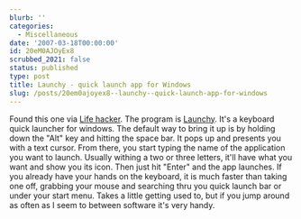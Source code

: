 ```yaml
---
blurb: ''
categories:
  - Miscellaneous
date: '2007-03-18T00:00:00'
id: 20eM0AJOyEx8
scrubbed_2021: false
status: published
type: post
title: Launchy - quick launch app for Windows
slug: /posts/20em0ajoyex8--launchy--quick-launch-app-for-windows
---
```


Found this one via [Life hacker](http://lifehacker.com/). The
program is [Launchy](http://www.launchy.net/). It's a keyboard
quick launcher for windows. The default way to bring it up is by
holding down the "Alt" key and hitting the space bar. It pops up
and presents you with a text cursor. From there, you start typing
the name of the application you want to launch. Usually withing a
two or three letters, it'll have what you want and show you its
icon. Then just hit "Enter" and the app launches. If you already
have your hands on the keyboard, it is much faster than taking one
off, grabbing your mouse and searching thru you quick launch bar or
under your start menu. Takes a little getting used to, but if you
jump around as often as I seem to between software it's very handy.
